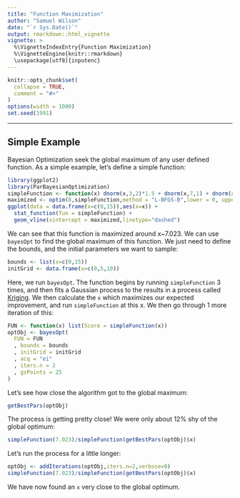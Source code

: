 ```yaml
---
title: "Function Maximization"
author: "Samuel Wilson"
date: "`r Sys.Date()`"
output: rmarkdown::html_vignette
vignette: >
  %\VignetteIndexEntry{Function Maximization}
  %\VignetteEngine{knitr::rmarkdown}
  \usepackage[utf8]{inputenc}
---
```


```r
knitr::opts_chunk$set(
  collapse = TRUE,
  comment = "#>"
)
options(width = 1000)
set.seed(1991)
```

********
## Simple Example  
Bayesian Optimization seek the global maximum of any user defined function. As a simple example, let's define a simple function:
```r
library(ggplot2)
library(ParBayesianOptimization)
simpleFunction <- function(x) dnorm(x,3,2)*1.5 + dnorm(x,7,1) + dnorm(x,10,2)
maximized <- optim(8,simpleFunction,method = "L-BFGS-B",lower = 0, upper = 15,control = list(fnscale = -1))$par
ggplot(data = data.frame(x=c(0,15)),aes(x=x)) + 
  stat_function(fun = simpleFunction) +
  geom_vline(xintercept = maximized,linetype="dashed")
```  

We can see that this function is maximized around x~7.023. We can use ```bayesOpt``` to find the global maximum of this function. We just need to define the bounds, and the initial parameters we want to sample:

```r
bounds <- list(x=c(0,15))
initGrid <- data.frame(x=c(0,5,10))
```

Here, we run ```bayesOpt```. The function begins by running ```simpleFunction``` 3 times, and then fits a Gaussian process to the results in a process called [Kriging](https://en.wikipedia.org/wiki/Kriging). We then calculate the ```x``` which maximizes our expected improvement, and run ```simpleFunction``` at this x. We then go through 1 more iteration of this:
```r
FUN <- function(x) list(Score = simpleFunction(x))
optObj <- bayesOpt(
  FUN = FUN
  , bounds = bounds
  , initGrid = initGrid
  , acq = "ei"
  , iters.n = 2
  , gsPoints = 25
)
```  

Let's see how close the algorithm got to the global maximum:
```r
getBestPars(optObj)
```  

The process is getting pretty close! We were only about 12% shy of the global optimum:
```r
simpleFunction(7.023)/simpleFunction(getBestPars(optObj)$x)
```

Let's run the process for a little longer:
```r
optObj <- addIterations(optObj,iters.n=2,verbose=0)
simpleFunction(7.023)/simpleFunction(getBestPars(optObj)$x)
```  

We have now found an ```x``` very close to the global optimum. 


